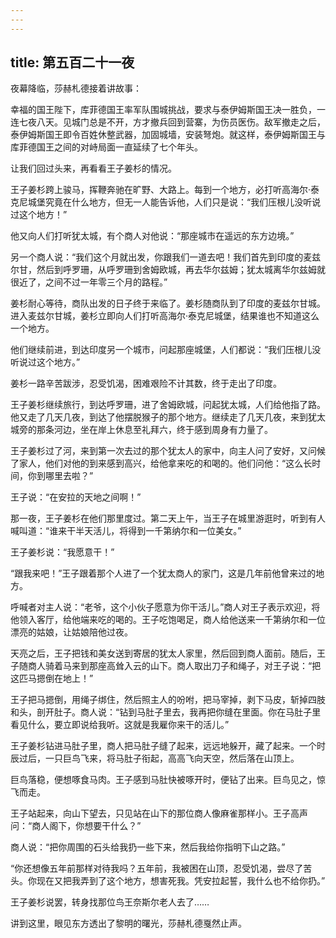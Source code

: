 ```yaml
---
---
---
```

title: 第五百二十一夜
---






夜幕降临，莎赫札德接着讲故事：





幸福的国王陛下，库菲德国王率军队围城挑战，要求与泰伊姆斯国王决一胜负，一连七夜八天。见城门总是不开，方才撤兵回到营寨，为伤员医伤。敌军撤走之后，泰伊姆斯国王即令百姓休整武器，加固城墙，安装弩炮。就这样，泰伊姆斯国王与库菲德国王之间的对峙局面一直延续了七个年头。





让我们回过头来，再看看王子姜杉的情况。

王子姜杉跨上骏马，挥鞭奔驰在旷野、大路上。每到一个地方，必打听高海尔·泰克尼城堡究竟在什么地方，但无一人能告诉他，人们只是说：“我们压根儿没听说过这个地方！”

他又向人们打听犹太城，有个商人对他说：“那座城市在遥远的东方边境。”

另一个商人说：“我们这个月就出发，你跟我们一道去吧！我们首先到印度的麦兹尔甘，然后到呼罗珊，从呼罗珊到舍姆欧城，再去华尔兹姆；犹太城离华尔兹姆就很近了，之间不过一年零三个月的路程。”

姜杉耐心等待，商队出发的日子终于来临了。姜杉随商队到了印度的麦兹尔甘城。进入麦兹尔甘城，姜杉立即向人们打听高海尔·泰克尼城堡，结果谁也不知道这么一个地方。

他们继续前进，到达印度另一个城市，问起那座城堡，人们都说：“我们压根儿没听说过这个地方。”

姜杉一路辛苦跋涉，忍受饥渴，困难艰险不计其数，终于走出了印度。

王子姜杉继续旅行，到达呼罗珊，进了舍姆欧城，问起犹太城，人们给他指了路。他又走了几天几夜，到达了他摆脱猴子的那个地方。继续走了几天几夜，来到犹太城旁的那条河边，坐在岸上休息至礼拜六，终于感到周身有力量了。

王子姜杉过了河，来到第一次去过的那个犹太人的家中，向主人问了安好，又问候了家人，他们对他的到来感到高兴，给他拿来吃的和喝的。他们问他：“这么长时间，你到哪里去啦？”

王子说：“在安拉的天地之间啊！”

那一夜，王子姜杉在他们那里度过。第二天上午，当王子在城里游逛时，听到有人喊叫道：“谁来干半天活儿，将得到一千第纳尔和一位美女。”

王子姜杉说：“我愿意干！”

“跟我来吧！”王子跟着那个人进了一个犹太商人的家门，这是几年前他曾来过的地方。

呼喊者对主人说：“老爷，这个小伙子愿意为你干活儿。”商人对王子表示欢迎，将他领入客厅，给他端来吃的喝的。王子吃饱喝足，商人给他送来一千第纳尔和一位漂亮的姑娘，让姑娘陪他过夜。

天亮之后，王子把钱和美女送到寄居的犹太人家里，然后回到商人面前。随后，王子随商人骑着马来到那座高耸入云的山下。商人取出刀子和绳子，对王子说：“把这匹马摁倒在地上！”

王子把马摁倒，用绳子绑住，然后照主人的吩咐，把马宰掉，剥下马皮，斩掉四肢和头，剖开肚子。商人说：“钻到马肚子里去，我再把你缝在里面。你在马肚子里看见什么，要立即说给我听。这就是我雇你来干的活儿。”

王子姜杉钻进马肚子里，商人把马肚子缝了起来，远远地躲开，藏了起来。一个时辰过后，一只巨鸟飞来，将马肚子衔起，高高飞向天空，然后落在山顶上。

巨鸟落稳，便想啄食马肉。王子感到马肚快被啄开时，便钻了出来。巨鸟见之，惊飞而走。

王子站起来，向山下望去，只见站在山下的那位商人像麻雀那样小。王子高声问：“商人阁下，你想要干什么？”

商人说：“把你周围的石头给我扔一些下来，然后我给你指明下山之路。”

“你还想像五年前那样对待我吗？五年前，我被困在山顶，忍受饥渴，尝尽了苦头。你现在又把我弄到了这个地方，想害死我。凭安拉起誓，我什么也不给你扔。”

王子姜杉说罢，转身找那位鸟王奈斯尔老人去了……





讲到这里，眼见东方透出了黎明的曙光，莎赫札德戛然止声。